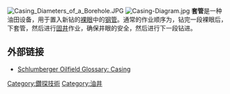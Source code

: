 [[File:Casing_Diameters_of_a_Borehole.JPG|thumb]]
[[File:Casing-Diagram.jpg|right]]
'''套管'''是一种油田设备，用于置入新钻的[[裸眼|裸眼]]中的[[钢管|钢管]]。通常的作业顺序为，钻完一段裸眼后，下套管，然后进行[[固井|固井]]作业，确保井眼的安全，然后进行下一段钻进。

== 外部链接 ==
*[http://www.glossary.oilfield.slb.com/Display.cfm?Term=casing Schlumberger Oilfield Glossary: Casing] {{Wayback|url=http://www.glossary.oilfield.slb.com/Display.cfm?Term=casing |date=20120716211237 }}

[[Category:鑽探技術|Category:鑽探技術]]
[[Category:油井|Category:油井]]
